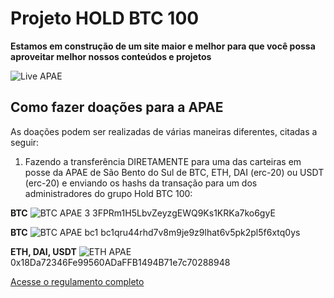 # Projeto HOLD BTC 100

**Estamos em construção de um site maior e melhor para que você possa aproveitar
melhor nossos conteúdos e projetos**

![Live APAE](img/live-apae.jpg)

## Como fazer doações para a APAE

As doações podem ser realizadas de várias maneiras diferentes, citadas a seguir:

1. Fazendo a transferência DIRETAMENTE para uma das carteiras em posse da APAE de São Bento do Sul de
BTC, ETH, DAI (erc-20) ou USDT (erc-20) e enviando os hashs da transação para um dos administradores
do grupo Hold BTC 100:

**BTC**
![BTC APAE 3](/img/apae-3.jpg)
3FPRm1H5LbvZeyzgEWQ9Ks1KRKa7ko6gyE

**BTC** 
![BTC APAE bc1](/img/apae-bc1.jpg)
bc1qru44rhd7v8m9je9z9lhat6v5pk2pl5f6xtq0ys

**ETH, DAI, USDT**
![ETH APAE](/img/apae-eth.jpg)
0x18Da72346Fe99560ADaFFB1494B71e7c70288948

[Acesse o regulamento completo](https://docs.google.com/document/d/1Xxf437PBBP3C7-QQeCinred5p3hpQH2JmKUmSS6kWcU/edit?usp=sharing "Regulamento da Doação")
